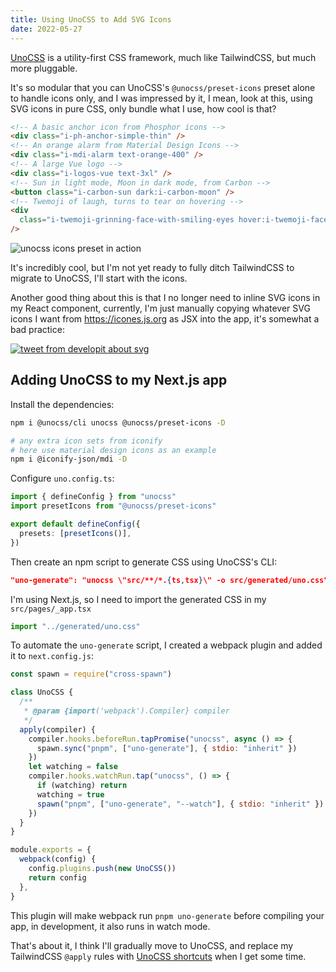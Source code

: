 ```yaml
---
title: Using UnoCSS to Add SVG Icons
date: 2022-05-27
---
```


[UnoCSS](https://github.com/unocss/unocss) is a utility-first CSS framework, much like TailwindCSS, but much more pluggable.

It's so modular that you can UnoCSS's `@unocss/preset-icons` preset alone to handle icons only, and I was impressed by it, I mean, look at this, using SVG icons in pure CSS, only bundle what I use, how cool is that?

```html
<!-- A basic anchor icon from Phosphor icons -->
<div class="i-ph-anchor-simple-thin" />
<!-- An orange alarm from Material Design Icons -->
<div class="i-mdi-alarm text-orange-400" />
<!-- A large Vue logo -->
<div class="i-logos-vue text-3xl" />
<!-- Sun in light mode, Moon in dark mode, from Carbon -->
<button class="i-carbon-sun dark:i-carbon-moon" />
<!-- Twemoji of laugh, turns to tear on hovering -->
<div
  class="i-twemoji-grinning-face-with-smiling-eyes hover:i-twemoji-face-with-tears-of-joy"
/>
```

![unocss icons preset in action](https://cdn.jsdelivr.net/gh/egoist-bot/images@main/uPic/9uwSWa.gif)

It's incredibly cool, but I'm not yet ready to fully ditch TailwindCSS to migrate to UnoCSS, I'll start with the icons.

Another good thing about this is that I no longer need to inline SVG icons in my React component, currently, I'm just manually copying whatever SVG icons I want from https://icones.js.org as JSX into the app, it's somewhat a bad practice:

[![tweet from developit about svg](https://cdn.jsdelivr.net/gh/egoist-bot/images@main/uPic/owNiVG.jpg)](https://twitter.com/_developit/status/1382838799420514317)

## Adding UnoCSS to my Next.js app

Install the dependencies:

```bash
npm i @unocss/cli unocss @unocss/preset-icons -D

# any extra icon sets from iconify
# here use material design icons as an example
npm i @iconify-json/mdi -D
```

Configure `uno.config.ts`:

```ts
import { defineConfig } from "unocss"
import presetIcons from "@unocss/preset-icons"

export default defineConfig({
  presets: [presetIcons()],
})
```

Then create an npm script to generate CSS using UnoCSS's CLI:

```json
"uno-generate": "unocss \"src/**/*.{ts,tsx}\" -o src/generated/uno.css"
```

I'm using Next.js, so I need to import the generated CSS in my `src/pages/_app.tsx`

```ts
import "../generated/uno.css"
```

To automate the `uno-generate` script, I created a webpack plugin and added it to `next.config.js`:

```js
const spawn = require("cross-spawn")

class UnoCSS {
  /**
   * @param {import('webpack').Compiler} compiler
   */
  apply(compiler) {
    compiler.hooks.beforeRun.tapPromise("unocss", async () => {
      spawn.sync("pnpm", ["uno-generate"], { stdio: "inherit" })
    })
    let watching = false
    compiler.hooks.watchRun.tap("unocss", () => {
      if (watching) return
      watching = true
      spawn("pnpm", ["uno-generate", "--watch"], { stdio: "inherit" })
    })
  }
}

module.exports = {
  webpack(config) {
    config.plugins.push(new UnoCSS())
    return config
  },
}
```

This plugin will make webpack run `pnpm uno-generate` before compiling your app, in development, it also runs in watch mode.

That's about it, I think I'll gradually move to UnoCSS, and replace my TailwindCSS `@apply` rules with [UnoCSS shortcuts](https://github.com/unocss/unocss#shortcuts) when I get some time.
